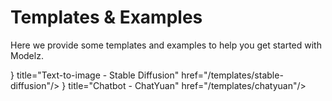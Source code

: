 # Templates & Examples

Here we provide some templates and examples to help you get started with Modelz.


<Cards>
  <Card icon={<svg xmlns="http://www.w3.org/2000/svg" fill="none" viewBox="0 0 24 24" strokeWidth={1.5} stroke="currentColor" className="w-6 h-6">
  <path strokeLinecap="round" strokeLinejoin="round" d="M9.813 15.904L9 18.75l-.813-2.846a4.5 4.5 0 00-3.09-3.09L2.25 12l2.846-.813a4.5 4.5 0 003.09-3.09L9 5.25l.813 2.846a4.5 4.5 0 003.09 3.09L15.75 12l-2.846.813a4.5 4.5 0 00-3.09 3.09zM18.259 8.715L18 9.75l-.259-1.035a3.375 3.375 0 00-2.455-2.456L14.25 6l1.036-.259a3.375 3.375 0 002.455-2.456L18 2.25l.259 1.035a3.375 3.375 0 002.456 2.456L21.75 6l-1.035.259a3.375 3.375 0 00-2.456 2.456zM16.894 20.567L16.5 21.75l-.394-1.183a2.25 2.25 0 00-1.423-1.423L13.5 18.75l1.183-.394a2.25 2.25 0 001.423-1.423l.394-1.183.394 1.183a2.25 2.25 0 001.423 1.423l1.183.394-1.183.394a2.25 2.25 0 00-1.423 1.423z" />
</svg>
} title="Text-to-image - Stable Diffusion" href="/templates/stable-diffusion"/>
  <Card icon={<svg xmlns="http://www.w3.org/2000/svg" fill="none" viewBox="0 0 24 24" strokeWidth={1.5} stroke="currentColor" className="w-6 h-6">
  <path strokeLinecap="round" strokeLinejoin="round" d="M9.813 15.904L9 18.75l-.813-2.846a4.5 4.5 0 00-3.09-3.09L2.25 12l2.846-.813a4.5 4.5 0 003.09-3.09L9 5.25l.813 2.846a4.5 4.5 0 003.09 3.09L15.75 12l-2.846.813a4.5 4.5 0 00-3.09 3.09zM18.259 8.715L18 9.75l-.259-1.035a3.375 3.375 0 00-2.455-2.456L14.25 6l1.036-.259a3.375 3.375 0 002.455-2.456L18 2.25l.259 1.035a3.375 3.375 0 002.456 2.456L21.75 6l-1.035.259a3.375 3.375 0 00-2.456 2.456zM16.894 20.567L16.5 21.75l-.394-1.183a2.25 2.25 0 00-1.423-1.423L13.5 18.75l1.183-.394a2.25 2.25 0 001.423-1.423l.394-1.183.394 1.183a2.25 2.25 0 001.423 1.423l1.183.394-1.183.394a2.25 2.25 0 00-1.423 1.423z" />
</svg>
} title="Chatbot - ChatYuan" href="/templates/chatyuan"/>
</Cards>